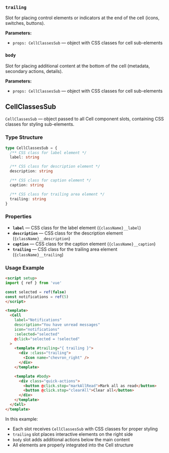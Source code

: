 ### `trailing`

Slot for placing control elements or indicators at the end of the cell (icons, switches, buttons).

**Parameters:**
- `props: CellClassesSub` — object with CSS classes for cell sub-elements

### `body`

Slot for placing additional content at the bottom of the cell (metadata, secondary actions, details).

**Parameters:**
- `props: CellClassesSub` — object with CSS classes for cell sub-elements

## CellClassesSub

`CellClassesSub` — object passed to all Cell component slots, containing CSS classes for styling sub-elements.

### Type Structure

```typescript
type CellClassesSub = {
  /** CSS class for label element */
  label: string

  /** CSS class for description element */
  description: string

  /** CSS class for caption element */
  caption: string

  /** CSS class for trailing area element */
  trailing: string
}
```

### Properties

- **`label`** — CSS class for the label element (`{className}__label`)
- **`description`** — CSS class for the description element (`{className}__description`)
- **`caption`** — CSS class for the caption element (`{className}__caption`)
- **`trailing`** — CSS class for the trailing area element (`{className}__trailing`)

### Usage Example

```html
<script setup>
import { ref } from 'vue'

const selected = ref(false)
const notifications = ref(5)
</script>

<template>
  <Cell
    label="Notifications"
    description="You have unread messages"
    icon="notifications"
    :selected="selected"
    @click="selected = !selected"
  >
    <template #trailing="{ trailing }">
      <div :class="trailing">
        <Icon name="chevron_right" />
      </div>
    </template>

    <template #body>
      <div class="quick-actions">
        <button @click.stop="markAllRead">Mark all as read</button>
        <button @click.stop="clearAll">Clear all</button>
      </div>
    </template>
  </Cell>
</template>
```

In this example:
- Each slot receives `CellClassesSub` with CSS classes for proper styling
- `trailing` slot places interactive elements on the right side
- `body` slot adds additional actions below the main content
- All elements are properly integrated into the Cell structure
